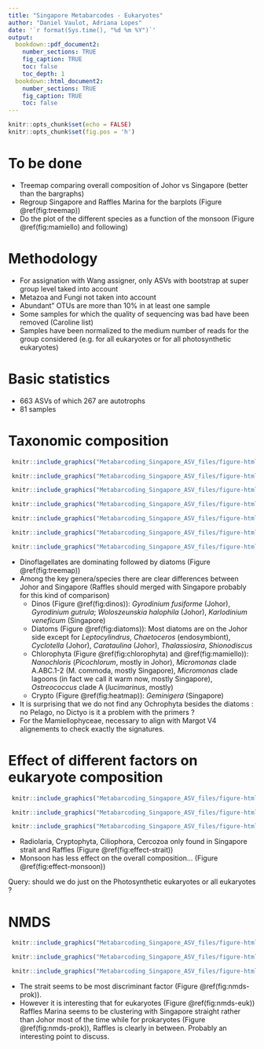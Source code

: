 ```yaml
---
title: "Singapore Metabarcodes - Eukaryotes"
author: "Daniel Vaulot, Adriana Lopes"
date: '`r format(Sys.time(), "%d %m %Y")`'
output: 
  bookdown::pdf_document2:
    number_sections: TRUE
    fig_caption: TRUE
    toc: false
    toc_depth: 1
  bookdown::html_document2:
    number_sections: TRUE
    fig_caption: TRUE
    toc: false
---
```



```r
knitr::opts_chunk$set(echo = FALSE)
knitr::opts_chunk$set(fig.pos = 'h')
```

# To be done
* Treemap comparing overall composition of Johor vs Singapore (better than the bargraphs)
* Regroup Singapore and Raffles Marina for the barplots (Figure \@ref(fig:treemap))
* Do the plot of the different species as a function of the monsoon  (Figure \@ref(fig:mamiello) and following)

# Methodology
* For assignation with Wang assigner, only ASVs with bootstrap at super group level taked into account
* Metazoa and Fungi not taken into account
* Abundant" OTUs are more than 10% in at least one sample
* Some samples for which the quality of sequencing was bad have been removed (Caroline list)
* Samples have been normalized to the medium number of reads for the group considered (e.g. for all eukaryotes or for all photosynthetic eukaryotes)

# Basic statistics
* 663 ASVs of which 267 are autotrophs
* 81 samples

# Taxonomic composition

```r
 knitr::include_graphics("Metabarcoding_Singapore_ASV_files/figure-html/treemap-1.png", dpi=72)
```

```r
 knitr::include_graphics("Metabarcoding_Singapore_ASV_files/figure-html/abundant_species-1.png", dpi=72)
```

```r
 knitr::include_graphics("Metabarcoding_Singapore_ASV_files/figure-html/hetmaps-2.png", dpi=72)
```

```r
 knitr::include_graphics("Metabarcoding_Singapore_ASV_files/figure-html/bar_plot_genera-1.png", dpi=72)
```

```r
 knitr::include_graphics("Metabarcoding_Singapore_ASV_files/figure-html/bar_plot_species-1.png", dpi=72)
```

```r
 knitr::include_graphics("Metabarcoding_Singapore_ASV_files/figure-html/bar_plot_species-2.png", dpi=72)
```

```r
 knitr::include_graphics("Metabarcoding_Singapore_ASV_files/figure-html/bar_plot_species-3.png", dpi=72)
```

* Dinoflagellates are dominating followed by diatoms  (Figure \@ref(fig:treemap))
* Among the key genera/species there are clear differences between Johor and Singapore (Raffles should merged with Singapore probably for this kind of comparison)
    * Dinos  (Figure \@ref(fig:dinos)): *Gyrodinium fusiforme* (Johor), *Gyrodinium gutrula*; *Woloszeunskia halophila* (Johor), *Karlodinium veneficum* (Singapore)
    * Diatoms  (Figure \@ref(fig:diatoms)): Most diatoms are on the Johor side except for *Leptocylindrus*, *Chaetoceros* (endosymbiont), *Cyclotella* (Johor), *Carataulina* (Johor), *Thalassiosira*, *Shionodiscus*
    * Chlorophyta  (Figure \@ref(fig:chlorophyta) and  \@ref(fig:mamiello)): *Nanochloris* (*Picochlorum*, mostly in Johor), *Micromonas* clade A.ABC.1-2 (M. commoda, mostly Singapore), *Micromonas* clade lagoons (in fact we call it warm now, mostly Singapore), *Ostreococcus* clade A (*lucimarinus*, mostly)
    * Crypto   (Figure \@ref(fig:heatmap)): *Geminigera* (Singapore)

* It is surprising that we do not find any Ochrophyta besides the diatoms : no Pelago, no Dictyo is it a problem with the primers ?
* For the Mamiellophyceae, necessary to align with Margot V4 alignements to check exactly the signatures.

# Effect of different factors on eukaryote composition

```r
 knitr::include_graphics("Metabarcoding_Singapore_ASV_files/figure-html/bar_plot_factors-2.png", dpi=72)
```
```r
 knitr::include_graphics("Metabarcoding_Singapore_ASV_files/figure-html/bar_plot_factors-5.png", dpi=72)
```
```r
 knitr::include_graphics("Metabarcoding_Singapore_ASV_files/figure-html/bar_plot_factors-8.png", dpi=72)
```

* Radiolaria, Cryptophyta, Ciliophora, Cercozoa only found in Singapore strait and Raffles (Figure \@ref(fig:effect-strait))
* Monsoon has less effect on the overall composition... (Figure \@ref(fig:effect-monsoon))

Query: should we do just on the Photosynthetic eukaryotes or all eukaryotes ?

# NMDS

```r
 knitr::include_graphics("Metabarcoding_Singapore_ASV_files/figure-html/nmds_all-1.png", dpi=72)
```

```r
 knitr::include_graphics("Metabarcoding_Singapore_ASV_files/figure-html/nmds_all-3.png", dpi=72)
```

```r
 knitr::include_graphics("Metabarcoding_Singapore_ASV_files/figure-html/nmds_all-5.png", dpi=72)
```
* The strait seems to be most discriminant factor (Figure \@ref(fig:nmds-prok)).  
* However it is interesting that for eukaryotes (Figure \@ref(fig:nmds-euk)) Raffles Marina seems to be clustering with Singapore straight rather than Johor most of the time while for prokaryotes (Figure \@ref(fig:nmds-prok)), Raffles is clearly in between.  Probably an interesting point to discuss.



